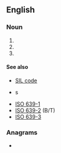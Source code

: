 {{also|sil|Sil|síl|sìl|şil|s'il|śil}}
==English==

===Noun===
{{en-noun}}

# {{initialism of|en|sibling-in-law}}
# {{initialism of|en|sister-in-law}}
# {{initialism of|en|[[safety]] [[integrity]] [[level]]}}

====See also====
* [[w:SIL code|SIL code]]
* {{l|en|language code}}s
* [[w:ISO 639-1|ISO 639-1]]
* [[w:ISO 639-2|ISO 639-2]] (B/T)
* [[w:ISO 639-3|ISO 639-3]]

===Anagrams===
* {{anagrams|en|a=ils|ILS|ILs|ISL|LIS|LSI|SLI|isl.|lis}}